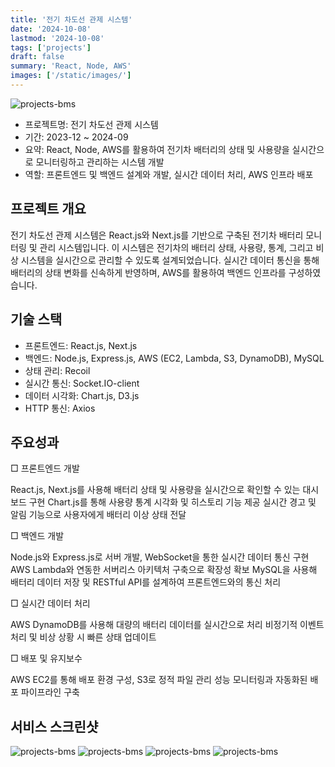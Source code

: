 ```yaml
---
title: '전기 차도선 관제 시스템'
date: '2024-10-08'
lastmod: '2024-10-08'
tags: ['projects']
draft: false
summary: 'React, Node, AWS'
images: ['/static/images/']
---
```


![projects-bms](/static/images/project/bms.jpg)

- 프로젝트명: 전기 차도선 관제 시스템
- 기간: 2023-12 ~ 2024-09
- 요약: React, Node, AWS를 활용하여 전기차 배터리의 상태 및 사용량을 실시간으로 모니터링하고 관리하는 시스템 개발
- 역할: 프론트엔드 및 백엔드 설계와 개발, 실시간 데이터 처리, AWS 인프라 배포
<TOCInline toc={props.toc} exclude="Introduction" />

## 프로젝트 개요
전기 차도선 관제 시스템은 React.js와 Next.js를 기반으로 구축된 전기차 배터리 모니터링 및 관리 시스템입니다. 이 시스템은 전기차의 배터리 상태, 사용량, 통계, 그리고 비상 시스템을 실시간으로 관리할 수 있도록 설계되었습니다. 실시간 데이터 통신을 통해 배터리의 상태 변화를 신속하게 반영하며, AWS를 활용하여 백엔드 인프라를 구성하였습니다.

## 기술 스택
- 프론트엔드: React.js, Next.js
- 백엔드: Node.js, Express.js, AWS (EC2, Lambda, S3, DynamoDB), MySQL
- 상태 관리: Recoil
- 실시간 통신: Socket.IO-client
- 데이터 시각화: Chart.js, D3.js
- HTTP 통신: Axios

## 주요성과
□ 프론트엔드 개발

  React.js, Next.js를 사용해 배터리 상태 및 사용량을 실시간으로 확인할 수 있는 대시보드 구현
  Chart.js를 통해 사용량 통계 시각화 및 히스토리 기능 제공
  실시간 경고 및 알림 기능으로 사용자에게 배터리 이상 상태 전달

  □  백엔드 개발

  Node.js와 Express.js로 서버 개발, WebSocket을 통한 실시간 데이터 통신 구현
  AWS Lambda와 연동한 서버리스 아키텍처 구축으로 확장성 확보
  MySQL을 사용해 배터리 데이터 저장 및 RESTful API를 설계하여 프론트엔드와의 통신 처리

  □  실시간 데이터 처리

  AWS DynamoDB를 사용해 대량의 배터리 데이터를 실시간으로 처리
  비정기적 이벤트 처리 및 비상 상황 시 빠른 상태 업데이트

  □  배포 및 유지보수

  AWS EC2를 통해 배포 환경 구성, S3로 정적 파일 관리
  성능 모니터링과 자동화된 배포 파이프라인 구축

## 서비스 스크린샷
![projects-bms](/static/images/project/bms.jpg)
![projects-bms](/static/images/project/bms1.png)
![projects-bms](/static/images/project/bms2.png)
![projects-bms](/static/images/project/bms3.png)